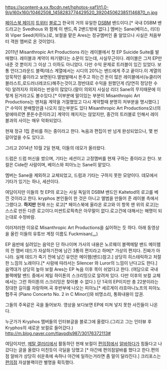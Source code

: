 https://scontent-a.xx.fbcdn.net/hphotos-xaf1/t1.0-9/p160x160/10462508_1458283774429520_3920450623851146870_n.jpg


[https://www.facebook.com/kryphosOP 페이스북 페이지]
[https://twitter.com/kryphos1/status/512098066359255040 트위터]
[http://m.blog.naver.com/PostList.nhn?blogId=said1101&categoryNo=0 블로그]
한국의 거의 유일한 [[DSBM]] 밴드이다.[* 국내 DSBM 밴드라고는 Svedhous 와 함께 이 밴드,즉 2밴드밖에 없다.]
멤버는 Sane(베이스, 리더)와 Viper Seed(피아노)로, 보컬을 맡은 Ares는 정규멤버인 줄 알았으나 사실은 처음부터 객원 멤버로 온 것이었다. 


2011년 Misanthropic Art Productions 라는 레이블에서 첫 EP Suicide Suite를 발매했다.
레이블과 계약이 파기됐다는 소문이 있는데, 사실무근이다. 레이블은 그저 EP만 내준 것 뿐이지 그 이상 그 이하도 아니었다. 다만 수익 문제로 트러블이 있긴 있었다. 보통 언더그라운드 블랙/데스 계열에서는 시디의 20%는 밴드에게 주고 끝이다.이 계열의 암묵적인 룰이라고 보면된다.앨범발매시 돈주고 하는건 돈이 많은 레이블에서(뉴클리어블라스트,로드러너레코드)해주는것이고.정반대로 수익을 원했던게 (당연히 정당한 수익) 알려지자 의외라는 반응이 많았다.(말이 의외지 사실상 리더 Sane의 무지때문에 이렇게 된거라고도 볼수있다.[* 이부분에 말이있는 부분이 Misanthropic Art Productions는 맨처음 계약을 거절했었고 다시 계약할때 분명히 저부분을 명시했다.] [* 수익이 분배할만큼 나오지 않는부분도 있다 Misanthropic Art Productions오너의 말에따르면 푼돈수준이라고] 계약이 깨지지는 않았지만, 중간의 트러블로 인해서 레이블과의 사이는 매우 악화되었다.

현재 정규 1집 준비를 하는 중이라고 한다. 녹음과 편집이 반 넘게 완성되었으나, 몇 번 갈아엎을 수도 있다고.

그리고 2014년 10월 2일 현재, 이들의 데모가 올라왔다.

{{{#!html
<iframe width="560" height="315" src="//www.youtube.com/embed/sJ1eTCGafWk" frameborder="0" allowfullscreen></iframe>
}}}

드럼은 드럼 머신을 썼으며, 기타는 세션이고 고정멤버를 현재 구하는 중이라고 한다.
보컬은 Cide란 사람이며, 베이스와 피아노는 Sane이 맡았다.

멤버는 Sane을 제외하고 교체되었고, 드럼과 기타는 구하지 못한 모양이다. 데모에서 기타가 있기는 하나, 세션이다.

여담이지만 이들의 첫 EP의 로고는 사실 독일의 DSBM 밴드인 Kaltetod의 로고를 베낀 것이라고 한다. kryphos 본인들이 한 것은 아니고 앨범을 만들어 준 레이블 측에서 그랬다고. '''하지만''' 현재 쓰는 로고[* 페이스북에 올라온 로고와 이 항목 맨 위의 로고]는 스스로 만든 다른 로고이다.미싼트로픽측은 아무말이 없다.로고건에 대해서는 해명이 되는대로 수정바람.

이러저러한 이유로 Misanthropic Art Productions을 싫어하는 듯 하다. 아래 동영상을 올린 이들의 유튜브 계정 이름도 Fuckmisan[[(...)]]

EP 음반에 실려있는 음악은 단 하나이며 가사의 내용은 노르웨이 블랙메탈 밴드 메이헴의 전 맴버 데드가 자살하기전에 남긴 3통의 편지라고 하며[* 가상의 편지다. 진짜가 아니라. 실제 데드가 죽기 전에 남긴 유언은 메이헴(밴드)참고.] 상당히 히스테릭하고 처절한 느낌의 노래이다.[* 사람에 따라서는 Silencer 와 Luror의 느낌이 난다고도 한다.]  음역대가 상당히 높아 보컬 Ares는 EP 녹음 이후 목이 쉬었다고 한다. (여담으로 국내 블랙메탈 밴드 중에서 제일 하이톤의 스크리밍으로 알려져 있다. 다만 이후의 보컬 교체에서는 그런 하이톤의 스크리밍은 찾아볼 수 없다.)
단 1곡의 EP이지만 총 22분이라는 장대한 길이를 자랑하며.곡 후반부에 나오는 피아노[* 세르게이 라흐마니노프의 피아노 협주곡 (Piano Concerto No. 2 in C Minor)]와 비명소리, 통화내용이 압권.


{{{#!html
<iframe width="420" height="315" src="//www.youtube.com/embed/q2RIDE1419I" frameborder="0" allowfullscreen></iframe>
}}}


그들의 주옥같은 곡을 들어보자.
영상을 보다보면 EP에 미쳐 넣지 못한 사진들이 나온다.

누군가가 Kryphos 맴버들의 인터뷰글을 블로그에 올렸다.(그리고 그는 인터뷰 후 Kryphos의 새로운 보컬로 들어갔다.)
http://m.blog.naver.com/tlavpdls987/30176372113#


여담이지만, [[메탈 갤러리]]에서 활동하던 현재 보컬이 [[편의점]]에서 [[알바]]하다가 힘들다고 나갔다는 글을 올렸다 미친듯이 극딜을 당했고 [* 야간에 편의점알바를 했다고 한다.편의점 알바가 상당히 쉬운축에 속하나 야간에 일하는거라면 좀 말이 달라진다.] 크리포스는 [[편의점]] 자살블랙이란 별명을 획득했다.
